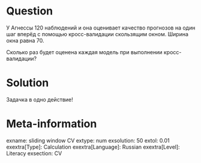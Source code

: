 Question
========

У Агнессы 120 наблюдений и она оценивает качество прогнозов на один шаг вперёд с помощью кросс-валидации 
скользящим окном. Ширина окна равна 70.

Сколько раз будет оценена каждая модель при выполнении кросс-валидации?


Solution
========

Задачка в одно действие!

Meta-information
================
exname: sliding window CV
extype: num
exsolution: 50
extol: 0.01
exextra[Type]: Calculation
exextra[Language]: Russian
exextra[Level]: Literacy
exsection: CV
